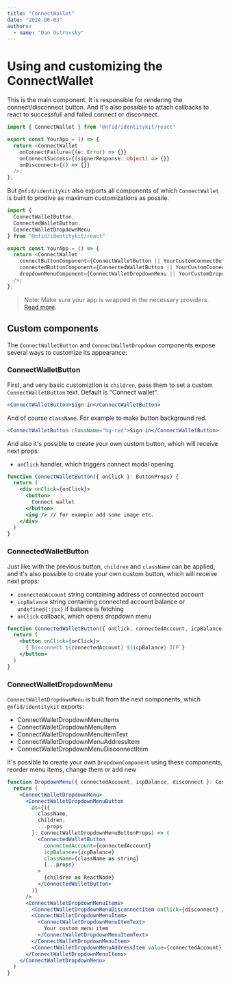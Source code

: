 ```yaml
---
title: "ConnectWallet"
date: "2024-06-03"
authors:
  - name: "Dan Ostrovsky"
---
```


# Using and customizing the ConnectWallet

This is the main component. It is responsible for rendering the connect/disconnect button. And it's
also possible to attach callbacks to react to successfull and failed connect or disconnect.

```typescript
import { ConnectWallet } from "@nfid/identitykit/react"

export const YourApp = () => {
  return <ConnectWallet
    onConnectFailure={(e: Error) => {}}
    onConnectSuccess={(signerResponse: object) => {}}
    onDisconnect={() => {}}
  />;
};
```

But `@nfid/identitykit` also exports all components of which `ConnectWallet` is built to prodive as
maximum customizations as possile.

```typescript
import {
  ConnectWalletButton,
  ConnectedWalletButton,
  ConnectWalletDropdownMenu
} from "@nfid/identitykit/react"

export const YourApp = () => {
  return <ConnectWallet
    connectButtonComponent={ConnectWalletButton || YourCustomConnectButtonComponent}
    connectedButtonComponent={ConnectedWalletButton || YourCustomConnectedButtonComponent}
    dropdownMenuComponent={ConnectWalletDropdownMenu || YourCustomDropdownMenuComponent}
  />;
};
```

> Note: Make sure your app is wrapped in the necessary providers.
> [Read more](installation#wrap-provider).

## Custom components

The `ConnectWalletButton` and `ConnectWalletDropdown` components expose several ways to customize
its appearance:

### ConnectWalletButton

First, and very basic customiztion is `children`, pass them to set a custom `ConnectWalletButton`
text. Default is "Connect wallet".

```jsx
<ConnectWalletButton>Sign in</ConnectWalletButton>
```

And of course `className`. For example to make button background red.

```jsx
<ConnectWalletButton className="bg-red">Sign in</ConnectWalletButton>
```

And also it's possible to create your own custom button, which will receive next props:

- `onClick` handler, which triggers connect modal opening

```jsx
function ConnectWalletButton({ onClick }: ButtonProps) {
  return (
    <div onClick={onClick}>
      <button>
        Connect wallet
      </button>
      <img /> // for example add some image etc.
    </div>
  )
}
```

### ConnectedWalletButton

Just like with the previous button, `children` and `className` can be applied, and it's also
possible to create your own custom button, which will receive next props:

- `connectedAccount` string containing address of connected account
- `icpBalance` string containing connected account balance or `undefined{:jsx}` if balance is
  fetching
- `onClick` callback, which opens dropdown menu

```jsx
function ConnectedWalletButton({ onClick, connectedAccount, icpBalance }: ButtonProps) {
  return (
    <button onClick={onClick}>
      {`Disconnect ${connectedAccount} ${icpBalance} ICP`}
    </button>
  )
}
```

### ConnectWalletDropdownMenu

`ConnectWalletDropdownMenu` is built from the next components, which `@nfid/identitykit` exports:

- ConnectWalletDropdownMenuItems
- ConnectWalletDropdownMenuItem
- ConnectWalletDropdownMenuItemText
- ConnectWalletDropdownMenuAddressItem
- ConnectWalletDropdownMenuDisconnectItem

It's possible to create your own `DropdownComponent` using these components, reorder menu items,
change them or add new

```jsx
function DropdownMenu({ connectedAccount, icpBalance, disconnect }: ConnectWalletDropdownMenuProps) {
  return (
    <ConnectWalletDropdownMenu>
      <ConnectWalletDropdownMenuButton
        as={({
          className,
          children,
          ...props
        }: ConnectWalletDropdownMenuButtonProps) => (
          <ConnectedWalletButton
            connectedAccount={connectedAccount}
            icpBalance={icpBalance}
            className={className as string}
            {...props}
          >
            {children as ReactNode}
          </ConnectedWalletButton>
        )}
      />
      <ConnectWalletDropdownMenuItems>
        <ConnectWalletDropdownMenuDisconnectItem onClick={disconnect} />
        <ConnectWalletDropdownMenuItem>
          <ConnectWalletDropdownMenuItemText>
            Your custom menu item
          </ConnectWalletDropdownMenuItemText>
        </ConnectWalletDropdownMenuItem>
        <ConnectWalletDropdownMenuAddressItem value={connectedAccount} />
      </ConnectWalletDropdownMenuItems>
    </ConnectWalletDropdownMenu>
  )
}
```
